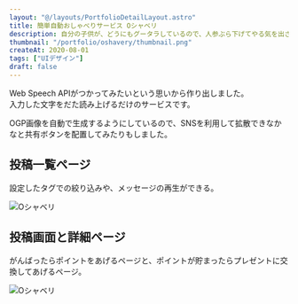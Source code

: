 ```yaml
---
layout: "@/layouts/PortfolioDetailLayout.astro"
title: 簡単自動おしゃべりサービス Oシャベリ
description: 自分の子供が、どうにもグータラしているので、人参ぶら下げてやる気を出させようと作成したサービスです。
thumbnail: "/portfolio/oshavery/thumbnail.png"
createAt: 2020-08-01
tags: ["UIデザイン"]
draft: false
---
```


Web Speech APIがつかってみたいという思いから作り出しました。  
入力した文字をだた読み上げるだけのサービスです。

OGP画像を自動で生成するようにしているので、SNSを利用して拡散できなかなと共有ボタンを配置してみたりもしました。

<div class="multi-column-2 mb-M mt-XL">
  <div>
    <h2>投稿一覧ページ</h2>
    <p>設定したタグでの絞り込みや、メッセージの再生ができる。</p>
    <img src="/portfolio/oshavery/01.gif" alt="Oシャベリ" />
  </div>
  <div>
    <h2>投稿画面と詳細ページ</h2>
    <p>
      がんばったらポイントをあげるページと、ポイントが貯まったらプレゼントに交換してあげるページ。
    </p>
    <img src="/portfolio/oshavery/02.png" alt="Oシャベリ" />
  </div>
</div>
